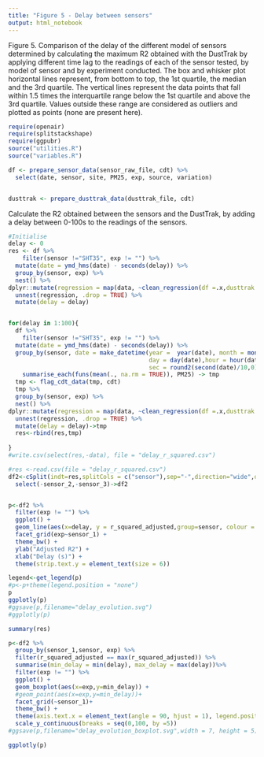 ```yaml
---
title: "Figure 5 - Delay between sensors"
output: html_notebook
---
```


Figure 5. Comparison of the delay of the different model of sensors determined by calculating the
maximum R2 obtained with the DustTrak by applying different time lag to the readings of each of the
sensor tested, by model of sensor and by experiment conducted. The box and whisker plot horizontal
lines represent, from bottom to top, the 1st quartile, the median and the 3rd quartile. The vertical lines
represent the data points that fall within 1.5 times the interquartile range below the 1st quartile and
above the 3rd quartile. Values outside these range are considered as outliers and plotted as points (none
are present here).


```r


require(openair)
require(splitstackshape)
require(ggpubr)
source("utilities.R")
source("variables.R")

df <- prepare_sensor_data(sensor_raw_file, cdt) %>%
  select(date, sensor, site, PM25, exp, source, variation)


dusttrak <- prepare_dusttrak_data(dusttrak_file, cdt)


```


Calculate the R2 obtained between the sensors and the DustTrak, by adding a delay between 0-100s to the readings of the sensors.
```r
#Initialise
delay <- 0
res <- df %>%
    filter(sensor !="SHT35", exp != "") %>%
  mutate(date = ymd_hms(date) - seconds(delay)) %>%
  group_by(sensor, exp) %>%
  nest() %>%
dplyr::mutate(regression = map(data, ~clean_regression(df =.x,dusttrak = dusttrak, 0))) %>%
  unnest(regression, .drop = TRUE) %>%
  mutate(delay = delay)


for(delay in 1:100){
  df %>%
    filter(sensor !="SHT35", exp != "") %>%
  mutate(date = ymd_hms(date) - seconds(delay)) %>%
  group_by(sensor, date = make_datetime(year =  year(date), month = month(date), 
                                        day = day(date),hour = hour(date), min=minute(date), 
                                        sec = round2(second(date)/10,0)*10)) %>% 
    summarise_each(funs(mean(., na.rm = TRUE)), PM25) -> tmp
  tmp <- flag_cdt_data(tmp, cdt)
  tmp %>%
  group_by(sensor, exp) %>%
  nest() %>%
dplyr::mutate(regression = map(data, ~clean_regression(df =.x,dusttrak = dusttrak, 0))) %>%
  unnest(regression, .drop = TRUE) %>%
  mutate(delay = delay)->tmp
  res<-rbind(res,tmp)
  
}
#write.csv(select(res,-data), file = "delay_r_squared.csv")
```


```r


#res <-read.csv(file = "delay_r_squared.csv")
df2<-cSplit(indt=res,splitCols = c("sensor"),sep="-",direction="wide",drop=FALSE) %>%
  select(-sensor_2,-sensor_3)->df2


p<-df2 %>%
  filter(exp != "") %>%
  ggplot() +
  geom_line(aes(x=delay, y = r_squared_adjusted,group=sensor, colour = sensor)) +
  facet_grid(exp~sensor_1) +
  theme_bw() +
  ylab("Adjusted R2") +
  xlab("Delay (s)") +
  theme(strip.text.y = element_text(size = 6))

legend<-get_legend(p)
#p<-p+theme(legend.position = "none")
p
ggplotly(p)
#ggsave(p,filename="delay_evolution.svg")
#ggplotly(p)
```



```r

summary(res)

p<-df2 %>%
  group_by(sensor_1,sensor, exp) %>%
  filter(r_squared_adjusted == max(r_squared_adjusted)) %>%
  summarise(min_delay = min(delay), max_delay = max(delay))%>%
  filter(exp != "") %>%
  ggplot() +
  geom_boxplot(aes(x=exp,y=min_delay)) +
  #geom_point(aes(x=exp,y=min_delay))+
  facet_grid(~sensor_1)+
  theme_bw() +
  theme(axis.text.x = element_text(angle = 90, hjust = 1), legend.position = "none") +
  scale_y_continuous(breaks = seq(0,100, by =5))
#ggsave(p,filename="delay_evolution_boxplot.svg",width = 7, height = 5)

ggplotly(p)

```

